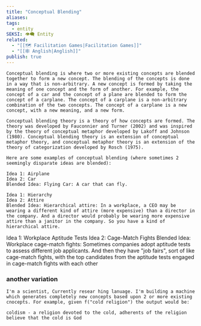 ```yaml
---
title: "Conceptual Blending"
aliases: 
tags:
  - entity
SEKSI: 👁️‍🗨️ Entity
related:
  - "[[🗺️ Facilitation Games|Facilitation Games]]"
  - "[[🕸️ Anglish|Anglish]]"
publish: true
---
```

```
Conceptual blending is where two or more existing concepts are blended together to form a new concept. The blending of the concepts is done in a way that is non-arbitrary. A new concept is formed by taking the meaning of one concept and the form of another. For example, the concept of a car and the concept of a plane are blended to form the concept of a carplane. The concept of a carplane is a non-arbitrary combination of the two concepts. The concept of a carplane is a new concept, with a new meaning, and a new form.

Conceptual blending theory is a theory of how concepts are formed. The theory was developed by Fauconnier and Turner (2002) and was inspired by the theory of conceptual metaphor developed by Lakoff and Johnson (1980). Conceptual blending theory is an extension of conceptual metaphor theory, and conceptual metaphor theory is an extension of the theory of categorization developed by Rosch (1975).

Here are some examples of conceptual blending (where sometimes 2 seemingly disparate ideas are blended):

Idea 1: Airplane
Idea 2: Car
Blended Idea: Flying Car: A car that can fly.

Idea 1: Hierarchy
Idea 2: Attire
Blended Idea: Hierarchical attire: In a workplace, a CEO may be wearing a different kind of attire (more expensive) than a director in the company. And a director would probably be wearing more expensive attire than a janitor in the company. So you have a kind of hierarchical attire.
```

Idea 1: Workplace Aptitude Tests
Idea 2: Cage-Match Fights
Blended Idea: Workplace cage-match fights: Sometimes companies adopt aptitude tests to assess different job applicants. And then they have "job fairs", sort of like cage-match fights, with the top candidates from the aptitude tests engaged in cage-match fights with each other

### another variation

```
I'm a scientist, Currently resear hing lanuage. I'm building a machine which generates completely new concepts based upon 2 or more existing cnocepts. For example, given f("cold religion") the output would be:

coldism - a religion devoted to the cold, adherents of the religion believe that the cold is God
```
